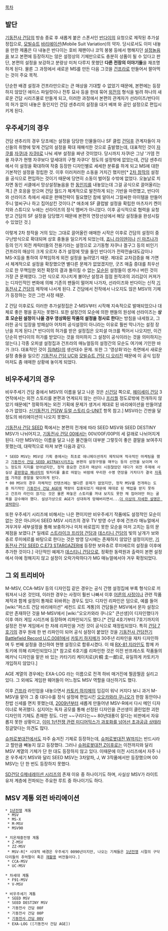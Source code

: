 [[목차]]


== 발단 ==
[[기동전사 건담]]의 방송 종료 후 새롭게 붙은 스폰서인 [[반다이]]의 요청으로 제작된 추가설정집으로, [[모빌슈트]] [[바리에이션]](Mobile Suit Variation)의 약자. 당시로서도 이미 내놓을 만한 제품은 다 내놓은 반다이는 호비 재팬이나 코믹 봉봉 등에서 행해지던 [[설정놀음]]을 보고 본편에 등장하지는 않은 설정상의 기체만으로도 충분히 상품이 될 수 있다고 판단, 본편의 설정을 보강하고 분량상 미처 다루지 못했던 '''다른 전장의 이야기들'''을 재조명하게 된다. 물론 그 과정에서 새로운 MS를 만든 다음 그것을 [[건프라]]로 만들어서 팔아먹는 것이 주요 목적.

단순한 배경 설정과 건프라만으로는 큰 매상을 기대할 수 없었기 때문에, 본편에는 등장하지 않았던 에이스 파일럿이나 전투 묘사 등을 한데 묶어 [[외전]]의 형식을 빌려 하나의 새로운 건담 시리즈물로 만들게 되고, 이러한 과정에서 본편의 관계자가 선라이즈/반다이의 허가 없이 내놓은 동인지인 건담 센추리의 설정을 대거 베껴 와 공인 설정으로 편입시키게 된다.


== 우주세기의 경우 ==
건담 센추리의 경우 당초에는 설정을 담당한 인물들이나 SF 클럽 [[건덕후]] 관계자들이 자신들의 취향에 맞게 건담의 설정을 확대 재해석한 것으로 출발했는데, 대표적인 것이 [[자쿠]]를 [[자쿠I]]과 [[자쿠II]]로 나눠 세부 설정을 짜낸 것이었다. 당시까지 자쿠I은 그냥 '가뎀 전용 자쿠가 현행 자쿠보다 앞세대의 구형 자쿠다' 정도의 설정밖에 없었는데, 건담 센추리에서 이 설정을 확대하여 작중 등장한 디자인별로 세세한 분류를 하게 되고 MS에 대한 기본적인 설정을 정립한 것. 이후 이러저러한 소동을 거치긴 했지만[* [[2차 창작]]의 설정을 공식으로 편입하는 것이기 때문에 당연히 소동이 벌어질 수밖에 없었다. 오늘날로 치자면 동인 서클에서 망상설정놀음을 한 [[동인지]]를 내놓았는데 그걸 공식으로 끌어올리는 격.] 큰 호응을 얻으며 건담 월드가 체계적으로 발전하게 되는 기반을 마련했고, 반다이와 선라이즈 측에서 새로운 판매전략이 필요했던 참에 알아서 그럴싸한 아이템을 만들어 주니 얼씨구나 하고 집어삼킨 것이다.[* 애초에 SF 클럽발 설정을 확립한 마츠자키 켄이치와 스튜디오 누에는 선라이즈의 정식 멤버가 아니었다. 이후 공식적으로 협력을 요청받고 건담의 SF 설정을 담당했기 때문에 본편의 연장선상에서 해당 설정들을 완성시킬 수 있었던 것.]

이렇게 2차 창작을 거의 있는 그대로 끌어올린 애매한 시작은 이후로 건담의 설정이 중구난방식으로 확대되며 상호 충돌을 일으키게 되었는데, [[죠니 라이덴]]이나 [[신 마츠나가]] 등의 인기 외전 캐릭터들의 전용기라는 설정으로 고기동형 자쿠나 겔구그 등의 비인기 건프라의 매상이 크게 오르자 추가 설정에 맛을 들인 반다이가 전략전술대도감이나 MS-X등을 통하여 무책임하게 외전 설정을 늘려댔기 때문. 제대로 교차검증을 해 가면서 체계적으로 설정을 확장했으면 별다른 문제가 없었겠지만, 굿즈 매출 증대를 최우선으로 한 무책임한 외전 확장의 결과 돌이킬 수 없는 [[모순]]된 설정들이 생겨나 버린 것이 가장 큰 문제였다. 그런 식으로 지나치게 불어난 설정과 점점 원작과의 괴리감이 커져가는 디자인적인 변화에 의해 기존의 팬들이 떨어져 나가자, 선라이즈와 반다이는 신작 [[기동전사 Z 건담]]의 제작에 나서게 된다. Z 건담에서 전작에서 나오지도 않은 MSV의 기체가 등장하는 것은 그런 사정 때문.

Z 건담 이후로도 이러한 추가설정집은 Z-MSV부터 시작해 지속적으로 발매되었으나 대체로 좋은 평을 듣지는 못했다. 또한 설정간의 모순에 의한 팬들의 원성에 선라이즈는 '''상호 모순된 설정이 나올 경우 영상화된 작품의 설정을 정사로 한다'''는 방침을 내세웠고, 그러한 공식 입장을 방패삼아 어차피 공식설정이 아니라는 이유로 훨씬 막나가는 설정 장난을 치게 된다.[* 반다이의 허가를 받은 설정집은 오피셜 마크를 찍어서 나오지만, 이건 단순히 반다이의 허가를 받았다는 것을 의미하지 그 설정이 공식이라는 것을 의미하지는 않는다.] 각종 오피셜 설정집과 건프라의 매뉴얼등의 설정간의 모순도 여기에 기인한 바가 크다. 대표적인 것이 [[짐(MS)]]의 생산대수 문제. 또한 그 '영상화'라는 측면에서 새로운 설정 충돌을 일으킨 [[기동전사 건담 UC]]와 [[모빌슈트 건담 디 오리진]] 때문에 이 공식 입장마저도 좀 애매한 상황에 놓이게 되었다.


== 비우주세기의 경우 ==
비우주세기 건담 중에서 MSV의 이름을 달고 나온 것은 [[신건담]] 쪽으로, [[헤이세이 건담]] 3연작에서는 외전 스토리를 본편과 연계되지 않는 선이나 [[프리퀄]] 정도로밖에 전개하지 않았기 때문에[* 정확하게는 외전 기획에 문제가 생겨서 제대로 된 바리에이션을 만들어낼 수가 없었다. [[신기동전기 건담W 듀얼 스토리 G-UNIT]] 항목 참고.] MSV라는 간판을 달 정도의 바리에이션이 나오지 못했다.

[[기동전사 건담 SEED]] 쪽에서는 본편의 전개에 따라 SEED MSV와 SEED DESTINY MSV가 나뉘어지고, [[기동전사 건담 00]]에서는 00V/00F/00P의 세 갈래로 나뉘어지게 된다. 다만 MSV라는 이름을 달고 나온 물건들이 대부분 그렇듯이 좋은 결말을 보여주지 못했는데, 대략적으로 따져 보면 다음과 같다.

 * SEED MSV는 MSV성 기획 중에서는 최초로 애니메이션까지 제작되며 적극적인 마케팅을 했고 [[기동전사 건담 SEED ASTRAY]]시리즈는 본편의 설정구멍을 매꾸는 등의 선전을 보이며 어느 정도의 지지를 얻어냈지만, 정작 중요한 건프라 매상이 시원찮았던 데다가 외전 주제에 사실상 [[모로사와 치아키|끝판왕급 폐녀자]]의 뒷처리를 홀로 떠맡는 바람에 무리한 수명 연장을 거치다가 결국 [[자폭]]에 가까운 종말을 맞이하게 된다.
 * 00 MSV의 경우 자체적인 컨텐츠에는 별다른 문제가 없었지만, 정작 MSV를 전개하는 도중 차기작인 [[기동전사 건담 AGE]]에 역량이 집중되었기 때문에 제대로 된 백업을 받지 못하고 건프라 라인이 끊기는 것은 물론 짜놓은 스토리를 꺼내 보지도 못한 채 접어야만 하는 굴욕을 감수해야 했다. 설상가상으로 AGE가 성대하게 망해버리면서...[[더 이상의 자세한 설명은 생략한다]].

또한 우주세기 시리즈에 비해서는 나은 편이지만 비우주세기 작품에도 설정적인 모순이 없는 것은 아니어서 SEED MSV 시리즈의 경우 TV 방영 수년 후에 건프라 매뉴얼에서 겨우겨우 세부설정을 통해 보충하거나 미처 바로잡지 못한 모순을 마저 고치는 등의 문제점을 보였다.[* 일례로 [[스트라이크 프리덤 건담]]과 [[데스티니 건담]]의 빛의 날개가 보와츄르 루미에르를 바탕으로 한다는 것은 방영 당시에는 존재하지 않았던 설정이지만, [[기동전사 건담 SEED C.E73 STARGAZER]]에 등장한 보와츄르 루미에르의 설정을 이후에 추가한 것이다.] 극단적인 예제가 [[데스티니 건담]]으로, 정확한 동력원과 출력이 본편 설정에서 아예 정해지지 않고 설정이 오락가락하다가 MG 매뉴얼에서야 겨우 확정되었다.


== 그 외 트리비아 ==
M-MSV, CCA-MSV 등의 디자인집 같은 경우는 공식 간행 설정집에 부록 형식으로 끼워져서 나온 것인데, 이러한 경우는 사정이 훨씬 나빠서 이후 [[어른의 사정]]이나 관련 작품 제작과 함께 설정이 통채로 뒤바뀌는 경우도 있다. 디자인 리파인은 덤으로, 예를 들어 [wiki:"퍼스트 건담 바리에이션" 세컨드 로트 계통]의 건담들은 MSV에서 문자 설정으로만 존재하던 것을 M-MSV에서 [wiki:"오오카와라 쿠니오" 큰선생]이 디자인했다가 이후 여러 게임 시리즈에 등장하며 리파인되기도 했다.[* 건담 4호기부터 7호기까지의 설정은 전부 게임에서 한 차례 리파인을 거친 것이 공식으로 재정립되었다. 특히 [[건담 7호기]]의 경우 원래 한 번 리파인이 되어 공식 설정이 붙었던 것을 [[기동전사 건담전기 Battlefield Record U.C.0081]]에서 [[카토키 하지메]]가 30주년 리파인을 재차 디자인하며 두 번째 설정을 갱신하여 현행 설정으로 합류시켰다. 이 때 [[RX-81 지라인]]도 함께 카토키에 의해 리파인되었다.][* 참고로 6호기를 리파인한 것은 이전 반프레스토 작품들의 메카닉 디자인을 맡은 바 있는 카타기리 케이치로(片桐 圭一郎)로, 유일하게 카토키가 개입하지 않았다.]

AGE 계열의 경우에는 EXA-LOG 라는 이름으로 전격 하비 매거진에 찔끔찔끔 실리고 있다. 그 외에도 게임판 웨어들이 어느정도 MSV 역할을 대신하기도 했다.

이후 [[건프라]] 라인업을 내놓으면서 [[카토키 하지메]]의 입김이 워낙 커지다 보니 과거 M-MSV을 맡아 그 중 대다수를 정식 설정에 편입시킨 [[오오카와라 쿠니오]]가 한참 동안이나 찬밥 신세를 면치 못했는데, [[2009년]]부터 새롭게 만들어낸 MSV-R에서 다시 메인 디자이너로 복귀했다. 심지어는 독자 공모를 통해 선정된 디자인을 큰선생이 클린업한 괴한 디자인의 기체도 존재한 정도. 다만 ~~구리다는~~ 80년대풍이 짙다는 비판에서 자유롭지 못한 상황이고, [[1년전쟁 확대계획|이미 1년전쟁 관련 미디어믹스가 과포화를 넘어선 초과공급 상태]]라 징글맞다는 의견도 많다.

[[슈퍼로봇대전]]에서도 자주 숨겨진 기체로 등장하는데, [[슈퍼로봇대전 W]]까지는 반드시라고 할만큼 빼놓지 않고 등장했다. 그러나 [[슈퍼로봇대전 Z]]이후로는 이전까지와 달리 MSV 계열의 기체가 단 한 대도 등장하지 않고 있다. 이때문에 이전 시리즈에서 자주 나온 우주세기 MSV와 달리 SEED MSV는 3차알파, J, W 3작품에서만 등장했으며 00 MSV는 단 한 번도 등장하지 못했다.

[[SD건담 G제네레이션 시리즈]]의 존재 이유 중 하나이기도 하며, 사실상 MSV가 라이트 유저 계층에 전파되는 주요한 루트 중 하나이기도 하다. 


== MSV 계통 외전 바리에이션 ==
 * [[1년전쟁]] 계통
  * MSV
  * MS-X
  * M-MSV
  * MSV90

 * 지온재흥전쟁 계통
  * Z-MSV
  * ZZ-MSV
  * MSV-R[* 시대적 배경은 우주세기 0090년이지만, 나오는 기체들은 [[1년전쟁]] 시절의 구닥다리들의 추억팔이 혹은 [[재활용]] 버전들이다.]
  * CCA-MSV
  * UC-MSV

 * 차세대 계통
  * F91-MSV
  * V-MSV

 * 비우주세기 계통
  * SEED MSV
  * SEED DESTINY MSV
  * 기동전사 건담 00F
  * 기동전사 건담 00P
  * [[기동전사 건담 00V]]
  * EXA-LOG ([기동전사 건담 AGE])


